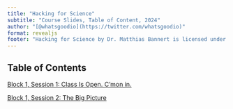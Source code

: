 ```yaml
---
title: "Hacking for Science"
subtitle: "Course Slides, Table of Content, 2024"
author: "[@whatsgoodio](https://twitter.com/whatsgoodio)"
format: revealjs
footer: "Hacking for Science by Dr. Matthias Bannert is licensed under [CC BY-NC-SA 4.0](https://creativecommons.org/licenses/by-nc-sa/4.0/?ref=chooser-v1)"
---
```


## Table of Contents

[Block 1, Session 1: Class Is Open. C'mon in.](block_1_session_1_classopen.html)

[Block 1, Session 2: The Big Picture](block_1_session_2_big_picture.html)

<!--

[Block 1, Session 3: Git Requirements](block_1_session_3_git_requirements.html)

[Block 1, Session 4: Git 101](block_1_session_4_git_101.html)

[Block 2, Session 1: R Programming 101](block_2_session_1_r_programming.html)

[Block 2, Session 2: Programming with Data](block_2_session_2_programming_w_data.html)

[Block 3, Session 1: A Glimpse of Devops](block_3_session_1_terminology_n_context.html)

[Block 3, Session 2: Infrastructure for Team Projects](block_3_session_2_infra_for_team_projects.html)


[Block 4, Mini-Input: Project Management 101](block_4_input.html)


-->

<!--






[Block 2, Session 1: R Programming 101](block2_session_1.html)

[Block 2, Session 2: Programming with data](block2_session_2.html)

[Block 3, Session 1: Infrastructure: Terminology and Contextualization](block3_session_1.html)

[Block 3, Session 2: Infrastructure for the Semester Projects](block3_session_2.html)


-->

